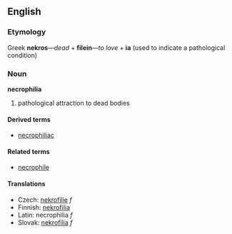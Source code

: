 == English ==
=== Etymology ===
Greek '''nekros'''&mdash;''dead'' + '''filein'''&mdash;''to love'' + '''ia''' (used to indicate a pathological condition)

=== Noun ===
'''necrophilia'''

# pathological attraction to dead bodies

==== Derived terms ====
* [[necrophiliac]]

==== Related terms ====
*[[necrophile]]

==== Translations ====
*Czech: [[nekrofilie]] ''f''
*Finnish: [[nekrofilia]]
*Latin: necrophilia ''f''
*Slovak: [[nekrofília]] ''f''